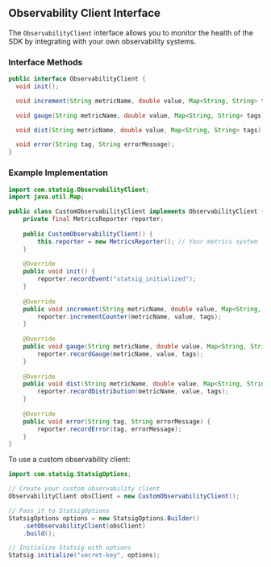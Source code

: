 ## Observability Client Interface

The `ObservabilityClient` interface allows you to monitor the health of the SDK by integrating with your own observability systems.

### Interface Methods

```java
public interface ObservabilityClient {
  void init();

  void increment(String metricName, double value, Map<String, String> tags);

  void gauge(String metricName, double value, Map<String, String> tags);

  void dist(String metricName, double value, Map<String, String> tags);

  void error(String tag, String errorMessage);
}
```

### Example Implementation

```java
import com.statsig.ObservabilityClient;
import java.util.Map;

public class CustomObservabilityClient implements ObservabilityClient {
    private final MetricsReporter reporter;
    
    public CustomObservabilityClient() {
        this.reporter = new MetricsReporter(); // Your metrics system
    }
    
    @Override
    public void init() {
        reporter.recordEvent("statsig_initialized");
    }
    
    @Override
    public void increment(String metricName, double value, Map<String, String> tags) {
        reporter.incrementCounter(metricName, value, tags);
    }
    
    @Override
    public void gauge(String metricName, double value, Map<String, String> tags) {
        reporter.recordGauge(metricName, value, tags);
    }
    
    @Override
    public void dist(String metricName, double value, Map<String, String> tags) {
        reporter.recordDistribution(metricName, value, tags);
    }
    
    @Override
    public void error(String tag, String errorMessage) {
        reporter.recordError(tag, errorMessage);
    }
}
```

To use a custom observability client:

```java
import com.statsig.StatsigOptions;

// Create your custom observability client
ObservabilityClient obsClient = new CustomObservabilityClient();

// Pass it to StatsigOptions
StatsigOptions options = new StatsigOptions.Builder()
    .setObservabilityClient(obsClient)
    .build();

// Initialize Statsig with options
Statsig.initialize("secret-key", options);
```
